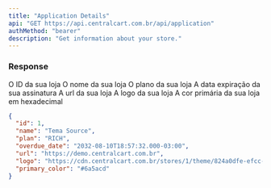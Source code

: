 ```yaml
---
title: "Application Details"
api: "GET https://api.centralcart.com.br/api/application"
authMethod: "bearer"
description: "Get information about your store."
---
```


### Response

<ResponseField name="id" type="number">
  O ID da sua loja
</ResponseField>

<ResponseField name="name" type="string">
  O nome da sua loja
</ResponseField>

<ResponseField name="plan" type="string">
  O plano da sua loja
</ResponseField>

<ResponseField name="overdue_date" type="string">
  A data expiração da sua assinatura
</ResponseField>

<ResponseField name="url" type="string">
  A url da sua loja
</ResponseField>

<ResponseField name="logo" type="string">
  A logo da sua loja
</ResponseField>

<ResponseField name="primary_color" type="string">
  A cor primária da sua loja em hexadecimal
</ResponseField>

<ResponseExample>

```json Response
{
  "id": 1,
  "name": "Tema Source",
  "plan": "RICH",
  "overdue_date": "2032-08-10T18:57:32.000-03:00",
  "url": "https://demo.centralcart.com.br",
  "logo": "https://cdn.centralcart.com.br/stores/1/theme/824a0dfe-efcc-419b-b1c7-92808f2db8be.png",
  "primary_color": "#6a5acd"
}
```

</ResponseExample>
